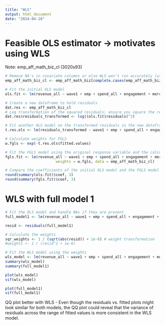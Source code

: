 ```yaml
---
title: "WLS"
output: html_document
date: "2024-04-28"
---
```


# Feasible OLS estimator -> motivates using WLS

Note: emp_aff_math_biz_cl (3020x93)

```r
# Remove NA's in covariate columns or else WLS won't run accurately (use 3020 rows)
emp_aff_math_biz_cl <- emp_aff_math_biz[complete.cases(emp_aff_math_biz[, c("emp", "revenue_all","spend_all","engagement","merchants_all")]), ]
```


```r
# Fit the initial OLS model
ols.fit <- lm(revenue_all ~ wave1 + emp + spend_all + engagement + merchants_all + NE + W + S, data = emp_aff_math_biz_cl)

# Create a new dataframe to hold residuals
dat.res <- emp_aff_math_biz_cl
# Log transformation of the squared residuals; ensure you square the residuals first then take the log
dat.res$residuals_transformed <- log((ols.fit$residuals)^2)

# Fit another OLS model on the transformed residuals in the new dataframe
t.res.ols <- lm(residuals_transformed ~ wave1 + emp + spend_all + engagement + merchants_all + NE + W + S, data = dat.res)

# Calculate weights for FGLS
w.fgls <- exp(-t.res.ols$fitted.values)

# Fit the FGLS model using the original response variable and the calculated weights
fgls.fit <- lm(revenue_all ~ wave1 + emp + spend_all + engagement + merchants_all + NE + W + S, 
                       weights = w.fgls, data = emp_aff_math_biz_cl)

# Compare the coefficients of the initial OLS model and the FGLS model
round(summary(ols.fit)$coef, 3)
round(summary(fgls.fit)$coef, 3)
```

# WLS with full model 1

```r
# Fit the OLS model and handle NAs if they are present
full_model1 <- lm(revenue_all ~ wave1 + emp + spend_all + engagement + merchants_all + NE + W + S, data = emp_aff_math_biz_cl)

resid <- residuals(full_model1)

# Calculate the weights 
sqr_weights <- 1 / (sqrt(abs(resid)) + 1e-6) # weight transformation
#weights <- 1 / (resid^2 + 1e-6)

# Fit the WLS model using the weights
wls_model <- lm(revenue_all ~ wave1 + emp + spend_all + engagement + merchants_all + NE + W + S, data = emp_aff_math_biz_cl, weights = sqr_weights)
summary(wls_model)
summary(full_model1)
```

```r
plot(wls_model)
vif(wls_model)
```

```r
plot(full_model1)
vif(full_model1)
```

QQ plot better with WLS
- Even though the residuals vs. fitted plots might look similar for both models, the QQ plot could reveal that the variance of residuals across the range of fitted values is more consistent in the WLS model.



